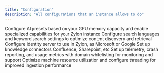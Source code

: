 ```yaml
---
title: "Configuration"
description: "All configurations that an instance allows to do"
---
```


<CardGroup cols={2}>
  <Card title="AI Presets" icon="laptop" href="/operator-manual/configuration/ai-presets">
    Configure AI presets based on your GPU memory capacity and enable specialized capabilities for your Zylon instance
  </Card>
  <Card title="Search" icon="magnifying-glass" href="/operator-manual/configuration/search">
    Configure search languages and keyword search settings to optimize content discovery and retrieval
  </Card>
  <Card title="OpenID" icon="link" href="/operator-manual/openid">
    Configure identity server to use in Zylon, as Microsoft or Google
  </Card>
  <Card title="Knowledge Connectors" icon="lock" href="/operator-manual/knowledge-base/index">
    Set up knowledge connectors Confluence, Sharepoint, etc
  </Card>
  <Card title="Observability" icon="chart-line" href="/operator-manual/configuration/observability">
    Set up telemetry, crash reporting, and usage metrics with domain whitelisting for monitoring and support
  </Card>
  <Card title="Performance Tweaks" icon="gauge-high" href="/operator-manual/configuration/performance">
    Optimize machine resource utilization and configure threading for improved ingestion performance
  </Card>
</CardGroup>